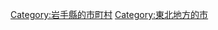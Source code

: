 {{Commonscat|Miyako, Iwate‎}}
{{Catmore}}

{{DEFAULTSORT:Miyako-shi}}
[[Category:岩手縣的市町村|Category:岩手縣的市町村]]
[[Category:東北地方的市|Category:東北地方的市]]